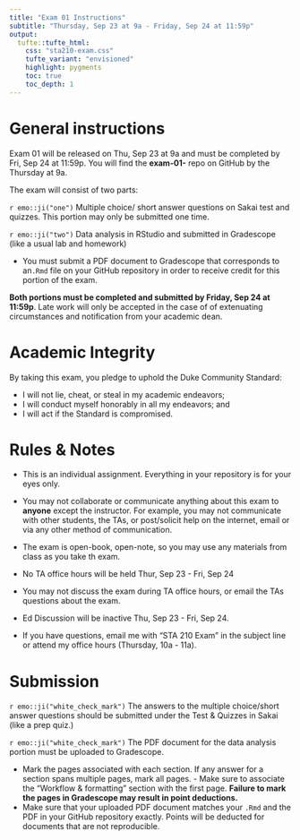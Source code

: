 ```yaml
---
title: "Exam 01 Instructions"
subtitle: "Thursday, Sep 23 at 9a - Friday, Sep 24 at 11:59p"
output: 
  tufte::tufte_html:
    css: "sta210-exam.css"
    tufte_variant: "envisioned"
    highlight: pygments
    toc: true
    toc_depth: 1
---
```


# General instructions

Exam 01 will be released on Thu, Sep 23 at 9a and must be completed by Fri, Sep 24 at 11:59p. You will find the **exam-01-** repo on GitHub by the Thursday at 9a. 

The exam will consist of two parts: 

`r emo::ji("one")` Multiple choice/ short answer questions on Sakai test and quizzes. This portion may only be submitted one time.
  

`r emo::ji("two")` Data analysis in RStudio and submitted in Gradescope (like a usual lab and homework)

- You must submit a PDF document to Gradescope that corresponds to an`.Rmd` file on your GitHub repository in order to receive credit for this portion of the exam.

**Both portions must be completed and submitted by Friday, Sep 24 at 11:59p**. Late work will only be accepted in the case of of extenuating circumstances and notification from your academic dean. 

# Academic Integrity

By taking this exam, you pledge to uphold the Duke Community Standard:

-   I will not lie, cheat, or steal in my academic endeavors;
-   I will conduct myself honorably in all my endeavors; and
-   I will act if the Standard is compromised.

# Rules & Notes

-   This is an individual assignment. Everything in your repository is for your eyes only.
-   You may not collaborate or communicate anything about this exam to **anyone** except the instructor. For example, you may not communicate with other students, the TAs, or post/solicit help on the internet, email or via any other method of communication.
    
- The exam is open-book, open-note, so you may use any materials from class as you take th exam.

- No TA office hours will be held Thur, Sep 23 - Fri, Sep 24 
- You may not discuss the exam during TA office hours, or email the TAs questions about the exam.
- Ed Discussion will be inactive Thu, Sep 23 - Fri, Sep 24.
- If you have questions, email me with  "STA 210 Exam" in the subject line or attend my office hours (Thursday, 10a - 11a).

# Submission

`r emo::ji("white_check_mark")` The answers to the multiple choice/short answer questions should be submitted under the Test & Quizzes in Sakai (like a prep quiz.)

`r emo::ji("white_check_mark")` The PDF document for the data analysis portion must be uploaded to Gradescope. 

- Mark the pages associated with each section. If
any answer for a section spans multiple pages, mark all pages. - Make sure to associate the “Workflow & formatting" section with the first page. **Failure to mark the pages in Gradescope may result in point deductions.**
-  Make sure that your uploaded PDF document matches your `.Rmd` and the PDF in your GitHub repository exactly. Points will be deducted for documents that are not reproducible. 